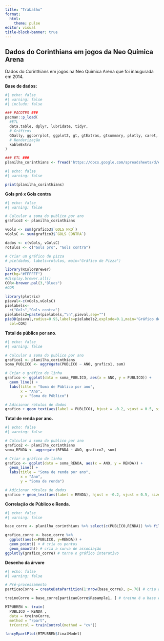 ```yaml
---
title: "Trabalho"
format: 
  html: 
    theme: pulse
editor: visual
title-block-banner: true 
---
```


## Dados do Corinthians em jogos da Neo Química Arena

Dados do Corinthians em jogos na Neo Química Arena que foi inaugurada em 2014.

**Base de dados:**

```r
#| echo: false
#| warning: false
#| include: false

### PACOTES ###
pacman::p_load(
  #ETL
  data.table, dplyr, lubridate, tidyr,
  # Gráficos
  GGally, ggcorrplot, ggplot2, gt, gtExtras, gtsummary, plotly, caret, rattle,
  # Renderização
  kableExtra
)

### ETL ###
planilha_corinthians <- fread('https://docs.google.com/spreadsheets/d/e/2PACX-1vQ3nISFGwr857_nWFhkppH_D8fMwQ35o3s_WxbBKRfI-6ToiT78aVVirU1VPf2ilRv8Qlh6xRBPOY1e/pub?gid=0&single=true&output=csv')

```

```r
#| echo: false
#| warning: false

print(planilha_corinthians)
```

**Gols pró x Gols contra**

```r
#| echo: false
#| warning: false

# Calcular a soma do publico por ano
grafico3 <- planilha_corinthians

vGols <- sum(grafico3$`GOLS PRO`)
vGolsC <- sum(grafico3$`GOLS CONTRA`)

dados <- c(vGols, vGolsC)
rotulos <- c("Gols pro", "Gols contra")

# Criar um gráfico de pizza
# pie(dados, labels=rotulos, main="Gráfico de Pizza")

library(RColorBrewer)
par(bg="#FFFFFF") 
#display.brewer.all()
COR<-brewer.pal(3,"Blues")
#COR

library(plotrix)
pieval<-c(vGols,vGolsC)
pielabels<-
  c("Gols","Gols contra")
pielabels2=paste(pielabels,"\n",pieval,sep="")
pie3D(pieval,radius=0.95,labels=pielabels2,explode=0.1,main="Gráfico de Pizza \n Gols x Gols contra",
  col=COR)
```

**Total de público por ano.**

```r
#| echo: false
#| warning: false

# Calcular a soma do publico por ano
grafico1 <- planilha_corinthians
soma_PUBLICO <- aggregate(PUBLICO ~ ANO, grafico1, sum)

# Criar o gráfico de linha
grafico <- ggplot(data = soma_PUBLICO, aes(x = ANO, y = PUBLICO)) +
  geom_line() +
  labs(title = "Soma de Público por ano",
       x = "Ano",
       y = "Soma de Público")

# Adicionar rótulos de dados
grafico + geom_text(aes(label = PUBLICO), hjust = -0.2, vjust = 0.5, size = 3)

```

**Total de renda por ano.**

```r
#| echo: false
#| warning: false

# Calcular a soma do publico por ano
grafico2 <- planilha_corinthians
soma_RENDA <- aggregate(RENDA ~ ANO, grafico2, sum)

# Criar o gráfico de linha
grafico <- ggplot(data = soma_RENDA, aes(x = ANO, y = RENDA)) +
  geom_line() +
  labs(title = "Soma de renda por ano",
       x = "Ano",
       y = "Soma de renda")

# Adicionar rótulos de dados
grafico + geom_text(aes(label = RENDA), hjust = -0.2, vjust = 0.5, size = 3)
```

**Correlação de Público e Renda.**

```r
#| echo: false
#| warning: false

base_corre <- planilha_corinthians %>% select(c(PUBLICO,RENDA)) %>% filter(RENDA > 0)

grafico_corre <- base_corre %>% 
  ggplot(aes(x=PUBLICO, y=RENDA)) + 
  geom_point() + # cria os pontos
  geom_smooth() # cria a surva de associação
ggplotly(grafico_corre) # torna o gráfico interativo
```

**Desenho da árvore**

```r
#| echo: false
#| warning: false

# Pré-processamento
particaoCorre = createDataPartition(1:nrow(base_corre), p=.70) # cria a partição 70-30

treinoCorre = base_corre[particaoCorre$Resample1, ] # treino é a base de aprendizagem a base q ela usa pra aprender

MTPUBREN <- train(
  PUBLICO ~ RENDA , 
  data = treinoCorre, 
  method = "rpart", 
  trControl = trainControl(method = "cv"))

fancyRpartPlot(MTPUBREN$finalModel)
```
